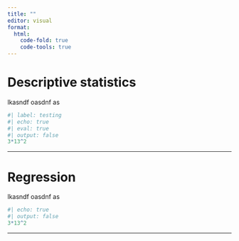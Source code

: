 ```yaml
---
title: ""
editor: visual
format:
  html:
    code-fold: true
    code-tools: true
---
```


# Descriptive statistics

lkasndf oasdnf as

```r
#| label: testing
#| echo: true
#| eval: true
#| output: false
3*13^2 
```

------------------------------------------------------------------------

# Regression

lkasndf oasdnf as

```r
#| echo: true
#| output: false
3*13^2 
```

------------------------------------------------------------------------
